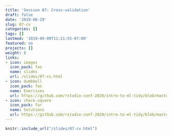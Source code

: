 ```yaml
---
title: 'Session 07: Cross-validation'
draft: false
date: '2019-08-29'
slug: 07-cv
categories: []
tags: []
lastmod: '2019-09-09T11:21:55-07:00'
featured: no
projects: []
weight: 8
links:
- icon: images
  icon_pack: fas
  name: slides
  url: /slides/07-cv.html
- icon: dumbbell
  icon_pack: fas
  name: Exercises
  url: https://github.com/rstudio-conf-2020/intro-to-ml-tidy/blob/master/materials/exercises/07-CV.Rmd
- icon: check-square
  icon_pack: far
  name: Solutions
  url: https://github.com/rstudio-conf-2020/intro-to-ml-tidy/blob/master/materials/solutions/07-CV.Rmd
---
```



```r
knitr::include_url("/slides/07-cv.html")
```
